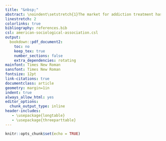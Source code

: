 ```yaml
---
title: "&nbsp;"
abstract: \noindent\setstretch{1}The market for addiction treatment has transformed radically in response to the opioid epidemic and regulatory changes. An influx of for-profit addiction treatment services has been met with skepticism and reports of patient abuse. As a result, for-profit organizations are under disproportionate amounts of normative pressure, raising the question`:`what strategies will for-profits adopt to legitimize their practice? By examining the online speech of every addiction treatment service in New York State, this article highlights the extent to which for-profit, non-profit and public organizations use collective and distinctive language. I find that while for-profit and public organizations exhibit some collective speech, non-profits do not. Auxiliary analysis also reveal that for-profit organizations use different repertoires of language when describing patients and clients. Overall, results suggests that language coheres, or fails to cohere, differently given ownership type. \vspace{.8cm}
linestretch: 2
colorlinks: true
bibliography: references.bib
csl: american-sociological-association.csl
output:
  bookdown::pdf_document2:
    toc: no
    keep_tex: true
    number_sections: false
    extra_dependencies: rotating
mainfont: Times New Roman
sansfont: Times New Roman
fontsize: 12pt
link-citations: true
documentclass: article
geometry: margin=1in
indent: true
always_allow_html: yes
editor_options: 
  chunk_output_type: inline
header-includes:
   - \usepackage{longtable}
   - \usepackage{threeparttable}
---
```


```r
knitr::opts_chunk$set(echo = TRUE)
```

\pagenumbering{gobble}